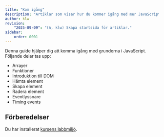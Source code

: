 ```yaml
---
title: "Kom igång" 
description: "Artiklar som visar hur du kommer igång med mer JavaScript."
author: klw
revision:
    "2025-09-09": "(A, klw) Skapa startsida för artiklar."
sidebar:
    order: 0001
---
```



Denna guide hjälper dig att komma igång med grunderna i JavaScript. Följande delar tas upp:

* Arrayer
* Funktioner
* Introduktion till DOM
* Hämta element
* Skapa element
* Radera element
* Eventlyssnare
* Timing events


## Förberedelser

Du har installerat [kursens labbmiljö](./laromaterial/labbmiljo).





